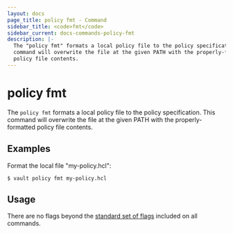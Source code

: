 ```yaml
---
layout: docs
page_title: policy fmt - Command
sidebar_title: <code>fmt</code>
sidebar_current: docs-commands-policy-fmt
description: |-
  The "policy fmt" formats a local policy file to the policy specification. This
  command will overwrite the file at the given PATH with the properly-formatted
  policy file contents.
---
```


# policy fmt

The `policy fmt` formats a local policy file to the policy specification. This
command will overwrite the file at the given PATH with the properly-formatted
policy file contents.

## Examples

Format the local file "my-policy.hcl":

```text
$ vault policy fmt my-policy.hcl
```

## Usage

There are no flags beyond the [standard set of flags](/docs/commands/index.html)
included on all commands.
